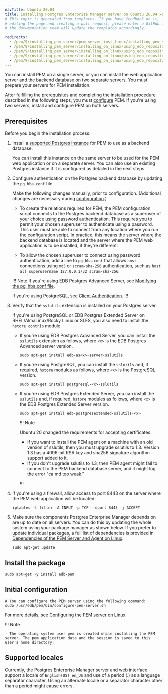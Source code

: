 ```yaml
---
navTitle: Ubuntu 20.04
title: Installing Postgres Enterprise Manager server on Ubuntu 20.04 x86_64
# This topic is generated from templates. If you have feedback on it, instead of
# editing the page and creating a pull request, please enter a GitHub issue and
# the documentation team will update the templates accordingly.

redirects:
  - /pem/9/installing_pem_server/pem_server_inst_linux/installing_pem_server_using_edb_repository/x86_amd64/pem_server_ubuntu20_x86
  - /pem/9/installing_pem_server/installing_on_linux/using_edb_repository/ibm_power_ppc64le/pem_server_ubuntu20_x86/
  - /pem/9/installing_pem_server/installing_on_linux/using_edb_repository/ppc64le/pem_server_ubuntu20_x86/
  - /pem/9/installing_pem_server/installing_on_linux/using_edb_repository/x86_amd64/pem_server_ubuntu20_x86/
  - /pem/9/installing_pem_server/installing_on_linux/using_edb_repository/x86/pem_server_ubuntu20_x86/
---
```


You can install PEM on a single server, or you can install the web application server and the backend database on two separate servers. You must prepare your servers for PEM installation.

After fulfilling the prerequisites and completing the installation procedure described in the following steps, you must [configure](/pem/9/installing/configuring_the_pem_server_on_linux.mdx) PEM. If you're using two servers, install and configure PEM on both servers.

## Prerequisites

Before you begin the installation process:

1. Install a [supported Postgres instance](/pem/latest/#postgres-compatibility) for PEM to use as a backend database.

   You can install this instance on the same server to be used for the PEM web application or on a separate server. You can also use an existing Postgres instance if it is configured as detailed in the next steps.

2. Configure authentication on the Postgres backend database by updating the `pg_hba.conf` file.

   Make the following changes manually, prior to configuration. (Additional changes are necessary during [configuration](../configuring_the_pem_server_on_linux.mdx).)

   - To create the relations required for PEM, the PEM configuration script connects to the Postgres backend database as a superuser of your choice using password authentication. This requires you to permit your chosen superuser to authenticate using a password. This user must be able to connect from any location where you run the configuration script. In practice, this means the server where the backend database is located and the server where the PEM web application is to be installed, if they're different.

   - To allow the chosen superuser to connect using password authentication, add a line to `pg_hba.conf` that allows `host` connections using `md5` or `scram-sha-256` authentication, such as `host all superusername 127.0.0.1/32 scram-sha-256`.

   !!! Note
   If you're using EDB Postgres Advanced Server, see [Modifying the pg_hba.conf file](/pem/latest/managing_database_server/#modifying-the-pg_hbaconf-file).

   If you're using PostgreSQL, see [Client Authentication](https://www.postgresql.org/docs/current/auth-pg-hba-conf.html).
   !!!

3. Verify that the `sslutils` extension is installed on your Postgres server.

   If you're using PostgreSQL or EDB Postgres Extended Server on RHEL/AlmaLinux/Rocky Linux or SLES, you also need to install the `hstore contrib` module.

   - If you're using EDB Postgres Advanced Server, you can install the `sslutils` extension as follows, where `<x>` is the EDB Postgres Advanced server version.

     ```shell
     sudo apt-get install edb-as<x>-server-sslutils
     ```

   - If you're using PostgreSQL, you can install the `sslutils` and, if required, `hstore` modules as follows, where `<x>` is the PostgreSQL version.
     ```shell
     sudo apt-get install postgresql-<x>-sslutils
     ```
   - If you're using EDB Postgres Extended Server, you can install the `sslutils` and, if required, `hstore` modules as follows, where `<x>` is the EDB Postgres Extended Server version.

     ```shell
     sudo apt-get install edb-postgresextended-sslutils-<x>
     ```

     !!! Note

     Ubuntu 20 changed the requirements for accepting certificates.

     - If you want to install the PEM agent on a machine with an old version of sslutils, then you must upgrade sslutils to 1.3. Version 1.3 has a 4096-bit RSA key and sha256 signature algorithm support added to it.
     - If you don't upgrade sslutils to 1.3, then PEM agent might fail to connect to the PEM backend database server, and it might log the error "ca md too weak."

     !!!

4. If you're using a firewall, allow access to port 8443 on the server where the PEM web application will be located:

   ```shell
   iptables -t filter -A INPUT -p TCP --dport 8443 -j ACCEPT
   ```

5. Make sure the components Postgres Enterprise Manager depends on are up to date on all servers. You can do this by updating the whole system using your package manager as shown below.
   If you prefer to update individual packages, a full list of dependencies is provided in [Dependencies of the PEM Server and Agent on Linux](../dependencies.md).

   ```shell
   sudo apt-get update
   ```

## Install the package

```shell
sudo apt-get -y install edb-pem
```

## Initial configuration

```shell
# You can configure the PEM server using the following command:
sudo /usr/edb/pem/bin/configure-pem-server.sh
```

For more details, see [Configuring the PEM server on Linux](../configuring_the_pem_server_on_linux/).

!!! Note

    - The operating system user pem is created while installing the PEM server. The pem application data and the session is saved to this user's home directory.

## Supported locales

Currently, the Postgres Enterprise Manager server and web interface support a locale of `English(US) en_US` and use of a period (.) as a language separator character. Using an alternate locale or a separator character other than a period might cause errors.
